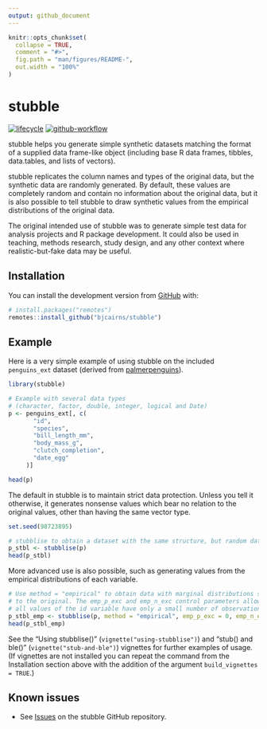 ```yaml
---
output: github_document
---
```


<!-- README.md is generated from README.Rmd. Please edit that file -->

```r
knitr::opts_chunk$set(
  collapse = TRUE,
  comment = "#>",
  fig.path = "man/figures/README-",
  out.width = "100%"
)
```

# stubble

<!-- badges: start -->
[![lifecycle](https://img.shields.io/badge/lifecycle-experimental-orange.svg)](https://lifecycle.r-lib.org/articles/stages.html#experimental)
[![github-workflow](https://github.com/bjcairns/stubble/workflows/R-CMD-check/badge.svg)](https://github.com/bjcairns/stubble/actions)
<!-- badges: end -->

stubble helps you generate simple synthetic datasets matching the format of a supplied data frame-like object (including base R data frames, tibbles, data.tables, and lists of vectors). 

stubble replicates the column names and types of the original data, but the synthetic data are randomly generated. By default, these values are completely random and contain no information about the original data, but it is also possible to tell stubble to draw synthetic values from the empirical distributions of the original data. 

The original intended use of stubble was to generate simple test data for analysis projects and R package development. It could also be used in teaching, methods research, study design, and any other context where realistic-but-fake data may be useful.

## Installation

You can install the development version from [GitHub](https://github.com/) with:

``` r
# install.packages("remotes")
remotes::install_github("bjcairns/stubble")
```
## Example

Here is a very simple example of using stubble on the included `penguins_ext` dataset (derived from [palmerpenguins](https://github.com/allisonhorst/palmerpenguins)). 

```r
library(stubble)

# Example with several data types 
# (character, factor, double, integer, logical and Date)
p <- penguins_ext[, c(
       "id", 
       "species", 
       "bill_length_mm", 
       "body_mass_g", 
       "clutch_completion", 
       "date_egg"
     )]

head(p)
```

The default in stubble is to maintain strict data protection. Unless you tell it otherwise, it generates nonsense values which bear no relation to the original values, other than having the same vector type.

``` r
set.seed(98723895)
```

```r

# stubblise to obtain a dataset with the same structure, but random data
p_stbl <- stubblise(p)
head(p_stbl)
```

More advanced use is also possible, such as generating values from the empirical distributions of each variable.

```r

# Use method = "empirical" to obtain data with marginal distributions similar 
# to the original. The emp_p_exc and emp_n_exc control parameters allow that 
# all values of the id variable have only a small number of observations.
p_stbl_emp <- stubblise(p, method = "empirical", emp_p_exc = 0, emp_n_exc = 0)
head(p_stbl_emp)
```

See the "Using stubblise()" (`vignette("using-stubblise")`) and "stub() and ble()" (`vignette("stub-and-ble")`) vignettes for further examples of usage. (If vignettes are not installed you can repeat the command from the Installation section above with the addition of the argument `build_vignettes = TRUE`.)

## Known issues

* See [Issues](https://github.com/bjcairns/stubble/issues) on the stubble GitHub repository.
